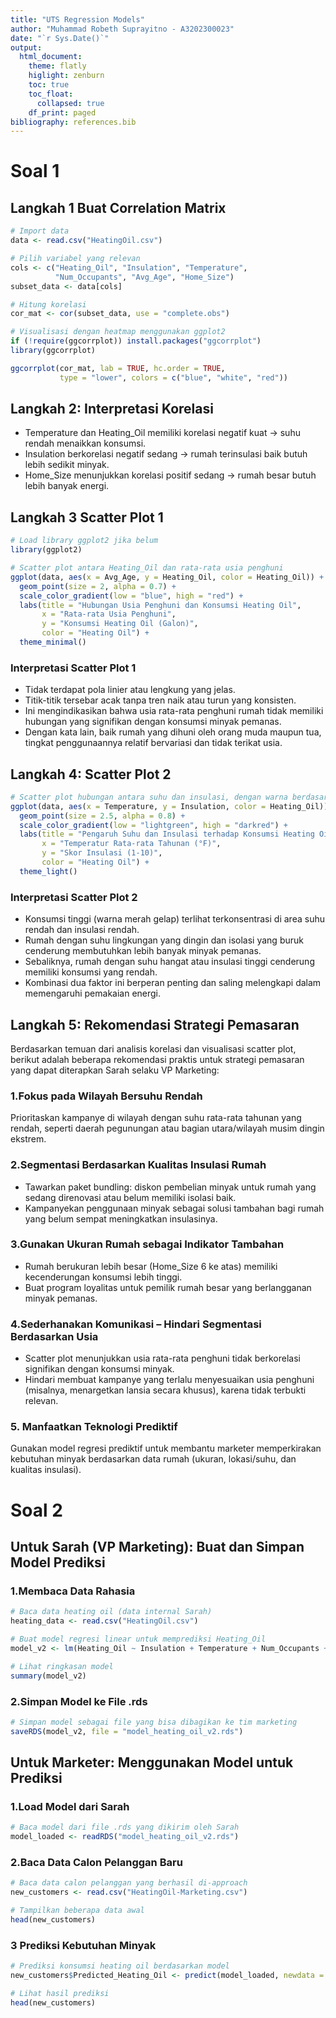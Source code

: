 ```yaml
---
title: "UTS Regression Models"
author: "Muhammad Robeth Suprayitno - A3202300023"
date: "`r Sys.Date()`"
output: 
  html_document:
    theme: flatly
    higlight: zenburn
    toc: true
    toc_float:
      collapsed: true
    df_print: paged
bibliography: references.bib
---
```


# Soal 1
## Langkah 1 Buat Correlation Matrix
```r
# Import data
data <- read.csv("HeatingOil.csv")

# Pilih variabel yang relevan
cols <- c("Heating_Oil", "Insulation", "Temperature", 
          "Num_Occupants", "Avg_Age", "Home_Size")
subset_data <- data[cols]

# Hitung korelasi
cor_mat <- cor(subset_data, use = "complete.obs")

# Visualisasi dengan heatmap menggunakan ggplot2
if (!require(ggcorrplot)) install.packages("ggcorrplot")
library(ggcorrplot)

ggcorrplot(cor_mat, lab = TRUE, hc.order = TRUE, 
           type = "lower", colors = c("blue", "white", "red"))

```

## Langkah 2: Interpretasi Korelasi
- Temperature dan Heating_Oil memiliki korelasi negatif kuat → suhu rendah menaikkan konsumsi.
- Insulation berkorelasi negatif sedang → rumah terinsulasi baik butuh lebih sedikit minyak.
- Home_Size menunjukkan korelasi positif sedang → rumah besar butuh lebih banyak energi.

## Langkah 3 Scatter Plot 1
```r
# Load library ggplot2 jika belum
library(ggplot2)

# Scatter plot antara Heating_Oil dan rata-rata usia penghuni
ggplot(data, aes(x = Avg_Age, y = Heating_Oil, color = Heating_Oil)) +
  geom_point(size = 2, alpha = 0.7) +
  scale_color_gradient(low = "blue", high = "red") +
  labs(title = "Hubungan Usia Penghuni dan Konsumsi Heating Oil",
       x = "Rata-rata Usia Penghuni",
       y = "Konsumsi Heating Oil (Galon)",
       color = "Heating Oil") +
  theme_minimal()

```

### Interpretasi Scatter Plot 1

- Tidak terdapat pola linier atau lengkung yang jelas.
- Titik-titik tersebar acak tanpa tren naik atau turun yang konsisten.
- Ini mengindikasikan bahwa usia rata-rata penghuni rumah tidak memiliki hubungan yang signifikan dengan konsumsi minyak pemanas.
- Dengan kata lain, baik rumah yang dihuni oleh orang muda maupun tua, tingkat penggunaannya relatif bervariasi dan tidak terikat usia.

## Langkah 4: Scatter Plot 2
```r
# Scatter plot hubungan antara suhu dan insulasi, dengan warna berdasarkan Heating_Oil
ggplot(data, aes(x = Temperature, y = Insulation, color = Heating_Oil)) +
  geom_point(size = 2.5, alpha = 0.8) +
  scale_color_gradient(low = "lightgreen", high = "darkred") +
  labs(title = "Pengaruh Suhu dan Insulasi terhadap Konsumsi Heating Oil",
       x = "Temperatur Rata-rata Tahunan (°F)",
       y = "Skor Insulasi (1-10)",
       color = "Heating Oil") +
  theme_light()


```

### Interpretasi Scatter Plot 2

- Konsumsi tinggi (warna merah gelap) terlihat terkonsentrasi di area suhu rendah dan insulasi rendah.
- Rumah dengan suhu lingkungan yang dingin dan isolasi yang buruk cenderung membutuhkan lebih banyak minyak pemanas.
- Sebaliknya, rumah dengan suhu hangat atau insulasi tinggi cenderung memiliki konsumsi yang rendah.
- Kombinasi dua faktor ini berperan penting dan saling melengkapi dalam memengaruhi pemakaian energi.

## Langkah 5: Rekomendasi Strategi Pemasaran
 Berdasarkan temuan dari analisis korelasi dan visualisasi scatter plot, berikut adalah beberapa rekomendasi praktis untuk strategi pemasaran yang dapat diterapkan Sarah selaku VP Marketing:
 
### 1.Fokus pada Wilayah Bersuhu Rendah
Prioritaskan kampanye di wilayah dengan suhu rata-rata tahunan yang rendah, seperti daerah pegunungan atau bagian utara/wilayah musim dingin ekstrem.

### 2.Segmentasi Berdasarkan Kualitas Insulasi Rumah
- Tawarkan paket bundling: diskon pembelian minyak untuk rumah yang sedang direnovasi atau belum memiliki isolasi baik.
- Kampanyekan penggunaan minyak sebagai solusi tambahan bagi rumah yang belum sempat meningkatkan insulasinya.

### 3.Gunakan Ukuran Rumah sebagai Indikator Tambahan
- Rumah berukuran lebih besar (Home_Size 6 ke atas) memiliki kecenderungan konsumsi lebih tinggi.
- Buat program loyalitas untuk pemilik rumah besar yang berlangganan minyak pemanas.

### 4.Sederhanakan Komunikasi – Hindari Segmentasi Berdasarkan Usia
- Scatter plot menunjukkan usia rata-rata penghuni tidak berkorelasi signifikan dengan konsumsi minyak.
- Hindari membuat kampanye yang terlalu menyesuaikan usia penghuni (misalnya, menargetkan lansia secara khusus), karena tidak terbukti relevan.

### 5. Manfaatkan Teknologi Prediktif
Gunakan model regresi prediktif untuk membantu marketer memperkirakan kebutuhan minyak berdasarkan data rumah (ukuran, lokasi/suhu, dan kualitas insulasi).

# Soal 2

## Untuk Sarah (VP Marketing): Buat dan Simpan Model Prediksi

### 1.Membaca Data Rahasia
```r
# Baca data heating oil (data internal Sarah)
heating_data <- read.csv("HeatingOil.csv")

# Buat model regresi linear untuk memprediksi Heating_Oil
model_v2 <- lm(Heating_Oil ~ Insulation + Temperature + Num_Occupants + Avg_Age + Home_Size, data = heating_data)

# Lihat ringkasan model
summary(model_v2)


```

### 2.Simpan Model ke File .rds
```r
# Simpan model sebagai file yang bisa dibagikan ke tim marketing
saveRDS(model_v2, file = "model_heating_oil_v2.rds")

```

## Untuk Marketer: Menggunakan Model untuk Prediksi

### 1.Load Model dari Sarah
```r
# Baca model dari file .rds yang dikirim oleh Sarah
model_loaded <- readRDS("model_heating_oil_v2.rds")

```

### 2.Baca Data Calon Pelanggan Baru
```r
# Baca data calon pelanggan yang berhasil di-approach
new_customers <- read.csv("HeatingOil-Marketing.csv")

# Tampilkan beberapa data awal
head(new_customers)


```

### 3 Prediksi Kebutuhan Minyak
```r
# Prediksi konsumsi heating oil berdasarkan model
new_customers$Predicted_Heating_Oil <- predict(model_loaded, newdata = new_customers)

# Lihat hasil prediksi
head(new_customers)

```